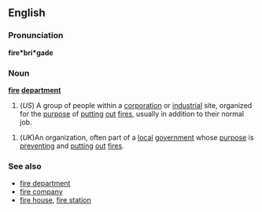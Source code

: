 ==English==
===Pronunciation===
'''fire*bri*gade'''
=== Noun ===
'''[[fire]] [[department]]'''
#(''US'') A group of people within a [[corporation]] or [[industrial]] site, organized for the [[purpose]] of [[putting]] [[out]] [[fire]]s, usually in addition to their normal job. 

#(''UK'')An organization, often part of a [[local]] [[government]] whose [[purpose]] is [[preventing]] and [[putting]] [[out]] [[fire]]s.
 
===See also===
*[[fire department]]
*[[fire company]]
*[[fire house]], [[fire station]]